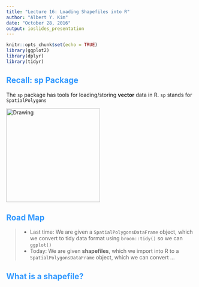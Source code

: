 ```yaml
---
title: "Lecture 16: Loading Shapefiles into R"
author: "Albert Y. Kim"
date: "October 28, 2016"
output: ioslides_presentation
---
```


<style>
h2 { 
 color: #3399ff;		
}
h3 { 
 color: #3399ff;		
}
slides > slide.backdrop {
  background: white;
}
</style>

```r
knitr::opts_chunk$set(echo = TRUE)
library(ggplot2)
library(dplyr)
library(tidyr)
```




## Recall: sp Package

The `sp` package has tools for loading/storing **vector** data in R. `sp` stands for `SpatialPolygons`

<img src="sp.jpg" alt="Drawing" style="width: 250px;"/>




## Road Map

> * Last time: We are given a `SpatialPolygonsDataFrame` object, which we convert to tidy data format using `broom::tidy()` so we can `ggplot()`
> * Today: We are given **shapefiles**, which we import into R to a `SpatialPolygonsDataFrame` object, which we can convert ...




## What is a shapefile?
